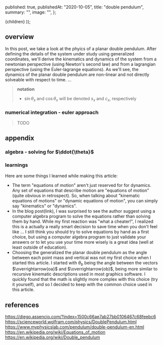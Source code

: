 

  published: true,
  publishedAt: "2020-10-05",
  title: "double pendulum",
  summary: "",
  image: "",
};

  <BlogPost path={router.pathname} meta={meta}>
    {children}
  </BlogPost>
));


## overview

In this post, we take a look at the phyics of a planar double pendulum. After
defining the details of the system under study using generalized coordinates, we'll derive the kinematics and
dynamics of the system from a newtonian perspective (using Newton's second law)
and from a lagrangian perspective (using the Euler-lagrange equations). As we'll
see, the dynamics of the planar double pendulum are non-linear and not directly
solveable with respect to time. ...

> **notation**
>
> - $\sin\theta_x$ and $\cos\theta_x$ will be denoted $s_x$ and $c_x$, respectively

<SystemSection/>
<KinematicsSection/>
<NewtonianDynamicsSection/>
<LagrangianDynamicsSection/>

### numerical integration - euler approach

> TODO

## appendix

### algebra - solving for $\ddot{\theta}$

<AppendixStep1/>
<AppendixStep2/>
<AppendixStep3/>
<AppendixStep4/>


### learnings

Here are some things I learned while making this article:

- The term "equations of motion" aren't just reserved for for dynamics. Any set
of equations that describe motion are "equations of motion" (quite obvious in
retrospect). So, when talking about "kinematic equations of motions" or "dynamic
equations of motion", you can simply say "kinematics" or "dynamics".
- In the blog post(link), I was surprised to see the author suggest using a
computer algebra program to solve the equations rather than solving them by
hand. While my first reaction was "what a cheater!", I realized this is a
actually a really smart decision to save time when you don't feel like ... I
still think you should try to solve equations by hand as a first choice, but
using a computer algebra program to just validate your answers or to let you
use your time more wisely is a great idea (well at least outside of education).
- Choosing the generalized the planar double pendulum as the angle between each
point mass and vertical was not my first choice when I started this article. I
started with $\theta_b$ being the angle between the vectors
$\overrightarrow{oa}$ and $\overrightarrow{ob}$, being more similar to recursive
kinematic descriptions used in most graphics software. I quickly found that the
math is slightly more complex with this choice (try it yourself), and so I
decided to keep with the common choice used in this article.

## references

https://diego.assencio.com/?index=1500c66ae7ab27bb0106467c68feebc6
https://scienceworld.wolfram.com/physics/DoublePendulum.html
https://www.myphysicslab.com/pendulum/double-pendulum-en.html
https://en.wikipedia.org/wiki/Equations_of_motion
https://en.wikipedia.org/wiki/Double_pendulum
